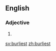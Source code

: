 ==English==

===Adjective===
{{head|en}}

# {{en-superlative of|burly}}

[[sv:burliest]]
[[zh:burliest]]
